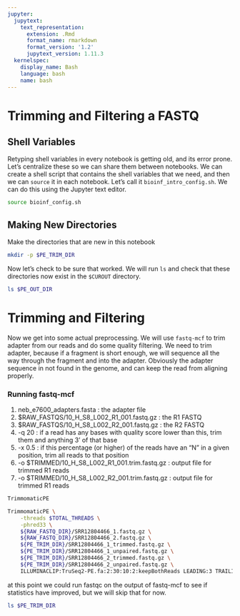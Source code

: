 ```yaml
---
jupyter:
  jupytext:
    text_representation:
      extension: .Rmd
      format_name: rmarkdown
      format_version: '1.2'
      jupytext_version: 1.11.3
  kernelspec:
    display_name: Bash
    language: bash
    name: bash
---
```


<!-- #region -->
# Trimming and Filtering a FASTQ


## Shell Variables
Retyping shell variables in every notebook is getting old, and its error prone.  Let's centralize these so we can share them between notebooks.  We can create a shell script that contains the shell variables that we need, and then we can `source` it in each notebook.  Let's call it `bioinf_intro_config.sh`.  We can do this using the Jupyter text editor.
<!-- #endregion -->

```bash
source bioinf_config.sh
```

## Making New Directories
Make the directories that are new in this notebook

```bash
mkdir -p $PE_TRIM_DIR
```

Now let's check to be sure that worked.  We will run `ls` and check that these directories now exist in the `$CUROUT` directory.

```bash
ls $PE_OUT_DIR
```

# Trimming and Filtering
Now we get into some actual preprocessing.  We will use `fastq-mcf` to trim adapter from our reads and do some quality filtering.  We need to trim adapter, because if a fragment is short enough, we will sequence all the way through the fragment and into the adapter.  Obviously the adapter sequence in not found in the genome, and can keep the read from aligning properly.


### Running fastq-mcf
1. neb_e7600_adapters.fasta : the adapter file
2. \$RAW_FASTQS/10_H_S8_L002_R1_001.fastq.gz : the R1 FASTQ 
3. \$RAW_FASTQS/10_H_S8_L002_R2_001.fastq.gz : the R2 FASTQ 
3. -q 20 : if a read has any bases with quality score lower than this, trim them and anything 3' of that base
4. -x 0.5 : if this percentage (or higher) of the reads have an "N" in a given position, trim all reads to that position
5. -o \$TRIMMED/10_H_S8_L002_R1_001.trim.fastq.gz : output file for trimmed R1 reads
5. -o \$TRIMMED/10_H_S8_L002_R2_001.trim.fastq.gz : output file for trimmed R1 reads

```bash
TrimmomaticPE
```

```bash
TrimmomaticPE \
    -threads $TOTAL_THREADS \
    -phred33 \
    ${RAW_FASTQ_DIR}/SRR12804466_1.fastq.gz \
    ${RAW_FASTQ_DIR}/SRR12804466_2.fastq.gz \
    ${PE_TRIM_DIR}/SRR12804466_1_trimmed.fastq.gz \
    ${PE_TRIM_DIR}/SRR12804466_1_unpaired.fastq.gz \
    ${PE_TRIM_DIR}/SRR12804466_2_trimmed.fastq.gz \
    ${PE_TRIM_DIR}/SRR12804466_2_unpaired.fastq.gz \
    ILLUMINACLIP:TruSeq2-PE.fa:2:30:10:2:keepBothReads LEADING:3 TRAILING:3 MINLEN:36
```

at this point we could run fastqc on the output of fastq-mcf to see if statistics have improved, but we will skip that for now.

```bash
ls $PE_TRIM_DIR
```
